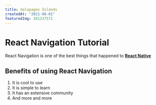 ```yaml
---
title: Galapagos Islands
createdAt: "2021-08-01"
featuredImg: 361237571
---
```


# React Navigation Tutorial

React Navigation is one of the best things that happened to [**React Native**](https://reactnative.org)

<EbirdImage id="ML2229922" />

## Benefits of using React Navigation

1. It is cool to use
2. It is simple to learn
3. It has an extensive community
4. And more and more
